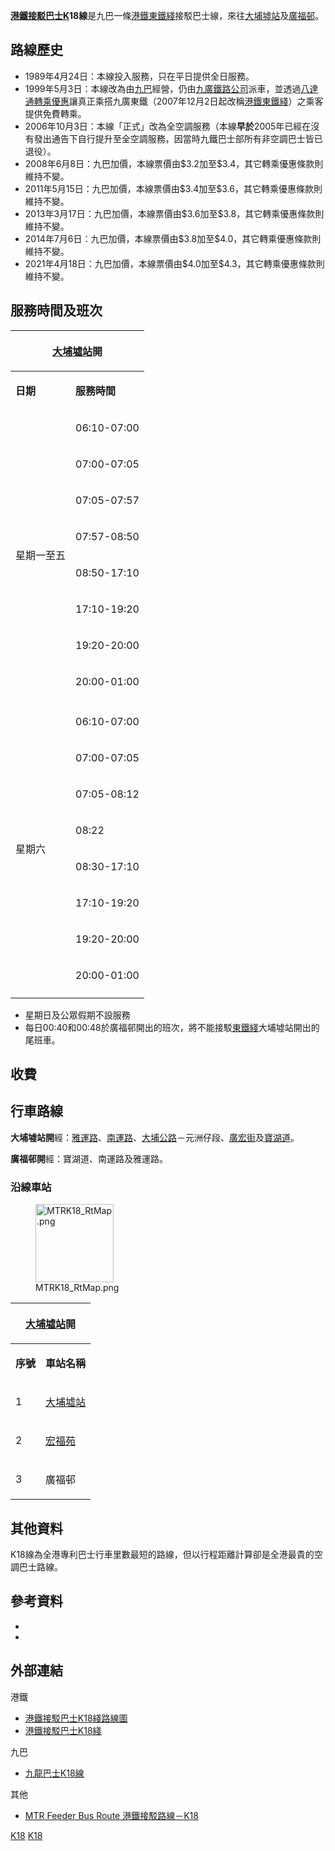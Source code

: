 {{公共汽車路線資訊
|路線名稱             = 港鐵接駁巴士K18線
|外文名稱             = MTR Feeder Bus Route K18
|外文語言             = 
|路線通稱             = 
|代表圖像             = 822 at Nam Wan Rd, Nga Wan Rd (20190219145429).jpg
|代表圖像二           = 
|經營者               = 港鐵接駁巴士
|經營者二             = 
|所屬車廠             = 大埔車廠
|路線用車             = [[亞歷山大丹尼士Enviro_500|亞歷山大丹尼士Enviro 500]]（8XX）
|起點站               = [[廣福邨|廣福邨]]
|途經地點             = [[宏福苑|宏福苑]]
|終點站               = [[大埔墟站|大埔墟站]]
|路線性質             = 
|全程行駛里程         = 1.3公里
|全程行車時間         = 10分鐘
|服務時間             = 
|起點站服務時間       = 星期一至六：06:00-00:48
|終點站服務時間       = 星期一至六：06:10-01:00
|班次頻率             = 5-12分鐘一班
|全程收費             = HK$4.3
|分段收費站點         = 
|去程分段收費站點     = 
|回程分段收費站點     = 
|服務時間以外替代路線 = [[九龍巴士71S線|九龍巴士71S線]]（假日）
|主要競爭交通         = 
}}

'''[[港鐵接駁巴士|港鐵接駁巴士]]K18線'''是九巴一條[[港鐵|港鐵]][[東鐵綫|東鐵綫]]接駁巴士線，來往[[大埔墟站|大埔墟站]]及[[廣福邨|廣福邨]]。

==路線歷史==
*1989年4月24日：本線投入服務，只在平日提供全日服務。
*1999年5月3日：本線改為由[[九巴|九巴]]經營，仍由[[九廣鐵路公司|九廣鐵路公司]]派車，並透過[[香港公共交通轉乘優惠|八達通轉乘優惠]]讓真正乘搭九廣東鐵（2007年12月2日起改稱[[港鐵|港鐵]][[東鐵綫|東鐵綫]]）之乘客提供免費轉乘。
*2006年10月3日：本線「正式」改為全空調服務（本線'''早於'''2005年已經在沒有發出通告下自行提升至全空調服務，因當時九鐵巴士部所有非空調巴士皆已退役）。
*2008年6月8日：九巴加價，本線票價由$3.2加至$3.4，其它轉乘優惠條款則維持不變。
*2011年5月15日：九巴加價，本線票價由$3.4加至$3.6，其它轉乘優惠條款則維持不變。
*2013年3月17日：九巴加價，本線票價由$3.6加至$3.8，其它轉乘優惠條款則維持不變。
*2014年7月6日：九巴加價，本線票價由$3.8加至$4.0，其它轉乘優惠條款則維持不變。
*2021年4月18日：九巴加價，本線票價由$4.0加至$4.3，其它轉乘優惠條款則維持不變。

==服務時間及班次==
{|class="wikitable" style="text-align: center"
!colspan=3|[[大埔墟站|大埔墟站]]開!!colspan=3|[[廣福邨|廣福邨]]開
|-
!'''日期'''!!'''服務時間'''!!'''班次（分鐘）'''!!'''日期'''!!'''服務時間'''!!'''班次（分鐘）'''
|-
|rowspan=8|星期一至五||06:10-07:00||10||rowspan=10|星期一至五||06:00-06:50||10
|-
|07:00-07:05||5||06:50-06:55||5
|-
|07:05-07:57||6-7||06:55-08:30||6-7
|-
|07:57-08:50||7-8||08:30-09:08||7-8
|-
|08:50-17:10||10||09:08-17:18||10
|-
|17:10-19:20||6-7||17:18-19:10||6-7
|-
|19:20-20:00||8||colspan=2|19:15
|-
|20:00-01:00||10||19:20-20:10||8/10
|-
|colspan=3 rowspan=2| ||20:10-00:40||10
|-
|colspan=2|00:48
|-
|rowspan=8|星期六||06:10-07:00||10||rowspan=11|星期六||06:00-06:50||10
|-
|07:00-07:05||5||06:50-06:55||5
|-
|07:05-08:12||6-7||06:55-08:02||6-7
|-
|colspan=2|08:22||colspan=2|08:10、08:17、08:23
|-
|08:30-17:10||10||08:32-08:48||8
|-
|17:10-19:20||6-7||08:48-17:08||10
|-
|19:20-20:00||8||17:17-19:10||6-7
|-
|20:00-01:00||10||colspan=2|19:15
|-
|colspan=3 rowspan=3| ||19:20-20:10||8/10
|-
|20:10-00:40||10
|-
|colspan=2|00:48
|}
*星期日及公眾假期不設服務
*每日00:40和00:48於廣福邨開出的班次，將不能接駁[[東鐵綫|東鐵綫]]大埔墟站開出的尾班車。

==收費==
{{Mtrfeeder_fare}}
{{fare-remarks|MTRF|fcs=Y}}

==行車路線==
'''大埔墟站開'''經：[[雅運路|雅運路]]、[[南運路|南運路]]、[[大埔公路|大埔公路]]－元洲仔段、[[廣宏街|廣宏街]]及[[寶湖道|寶湖道]]。

'''廣福邨開'''經：寶湖道、南運路及雅運路。

===沿線車站===
[[File:MTRK18_RtMap.png|125px]]
{|class="wikitable" style="text-align: center"
!colspan=3|[[大埔墟站|大埔墟站]]開!!colspan=3|[[廣福邨|廣福邨]]開
|-
!'''序號'''!!'''車站名稱'''!!'''位置'''!!'''序號'''!!'''車站名稱'''!!'''位置'''
|- 
|1||[[大埔墟站|大埔墟站]]||[[大埔墟站公共巴士/小巴運輸交匯處|大埔墟站公共運輸交匯處]]||1||[[廣福邨|廣福邨]]||[[廣福巴士總站|廣福巴士總站]]
|-
|2||[[宏福苑|宏福苑]]||[[廣宏街|廣宏街]]||2||[[新達廣場|新達廣場]]||[[達運路|達運路]]
|-
|3||廣福邨||廣福巴士總站||3||[[大埔墟站|大埔墟站]]||大埔墟站公共運輸交匯處
|}

==其他資料==
K18線為全港專利巴士行車里數最短的路線，但以行程距離計算卻是全港最貴的空調巴士路線。

==參考資料==
{{reflist}}
*{{cite book |last=郭炳華 |first= |date=2010年 |title=蛻變中的香港巴士（九龍新界篇） |url= |location=香港 |publisher=80M巴士專門店 |page= |isbn=962-8686-95-X |author-link= }}
*{{Cite book zh | author = 容偉釗 | title = 巴士路線發展綱要3：沙田、大埔、北區 |page = 168 | location = 香港 | publisher = BSI（香港）公司 | date = 2016年1月 | isbn = 962-8414-73-9}}

==外部連結==
{{commonscat|KMB Route K18}}
;港鐵
*[http://www.mtr.com.hk/eng/fares_tickets/images/K18a_201105.pdf 港鐵接駁巴士K18綫路線圖] {{Wayback|url=http://www.mtr.com.hk/eng/fares_tickets/images/K18a_201105.pdf |date=20120127055941 }}
*[http://mtr.com.hk/ch/customer/services/searchBusRouteDetails.php?routeID=K18 港鐵接駁巴士K18綫] {{Wayback|url=http://mtr.com.hk/ch/customer/services/searchBusRouteDetails.php?routeID=K18 |date=20210329174814 }}
;九巴
*[http://www.kmb.hk/tc/services/search.html?busno=K18 九龍巴士K18線]
;其他
*[http://www.681busterminal.com/k18.html MTR Feeder Bus Route 港鐵接駁路線－K18] {{Wayback|url=http://www.681busterminal.com/k18.html |date=20160817091838 }}

{{港鐵巴士路綫}}
{{大埔區巴士路線列表}}

[[Category:港鐵接駁巴士路綫|K18]]
[[Category:大埔區巴士路線|K18]]